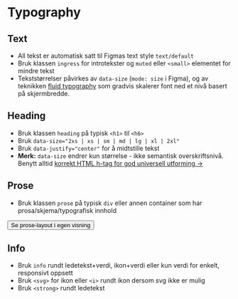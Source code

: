 
<Meta of={stories} />

# Typography

<JumpTo />

## Text
- All tekst er automatisk satt til Figmas text style `text/default`
- Bruk klassen `ingress` for introtekster og `muted` eller `<small>` elementet for mindre tekst
- Tekststørrelser påvirkes av `data-size` (`mode: size` i Figma), og av teknikken [fluid typography](https://utopia.fyi/blog/designing-with-fluid-type-scales) som gradvis skalerer font ned et nivå basert på skjermbredde.
<Canvas of={stories.Default} />

## Heading
- Bruk klassen `heading` på typisk `<h1>` til `<h6>`
- Bruk `data-size="2xs | xs | sm | md | lg | xl | 2xl"`
- Bruk `data-justify="center"` for å midtstille tekst
- **Merk:** `data-size` endrer kun størrelse - ikke semantisk overskriftsnivå. Benytt alltid [korrekt HTML h-tag for god universell utforming &rarr;](https://www.uutilsynet.no/veiledning/246-overskrifter-og-ledetekster/1253)
<Canvas of={stories.HeadingStory} />

## Prose
- Bruk klassen `prose` på typisk `div` eller annen container som har prosa/skjema/typografisk innhold
<div className="sbdocs-canvas-thumbnail">
  <Button data-arrow data-variant="primary" href="?path=/story/designsystem-layout--prose">Se prose-layout i egen visning</Button>
  <Canvas className="sbdocs-canvas--max-height" of={stories.Prose} />
</div>

## Info
- Bruk `info` rundt ledetekst+verdi, ikon+verdi eller kun verdi for enkelt, responsivt oppsett
- Bruk `<svg>` for ikon eller `<i>` rundt ikon dersom svg ikke er mulig
- Bruk `<strong>` rundt ledetekst
<Canvas of={stories.InfoStory} />

<CssVariables component="heading" />